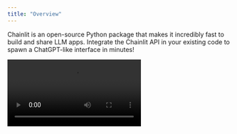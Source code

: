 ```yaml
---
title: "Overview"
---
```


Chainlit is an open-source Python package that makes it incredibly fast to build and share LLM apps. Integrate the Chainlit API in your existing code to spawn a ChatGPT-like interface in minutes!

<Frame caption="Build LLM apps with Chainlit">
  <video
    controls
    autoplay
    loop
    src="https://github.com/Chainlit/chainlit/assets/13104895/e347e52c-35b2-4c35-8a88-f8ac02dd198e"
  />
</Frame>

## Key features

1. [Build LLM Apps fast:](/examples/openai-sql) Integrate seamlessly with an existing code base or start from scratch in minutes

2. [Collect user feedback:](/chat-data/feedback) Invite your teammates, create annotated datasets and run experiments together

3. [Visualize multi-steps reasoning:](/observability-iteration/chain-of-thought) Understand the intermediary steps that produced an output at a glance

4. [Iterate on prompts:](/observability-iteration/prompt-playground) Deep dive into prompts in the Prompt Playground to understand where things went wrong and iterate

## Integrations

Chainlit is compatible with all Python programs and libraries. That being said, it comes with a set of integrations with popular libraries and frameworks.

<CardGroup cols={2}>
  <Card
  title="LangChain Integration"
  icon="circle"
  color="#ea5a0c"
  href="/integrations/langchain">
    Learn how to use any LangChain agent with Chainlit.
  </Card>

<Card
  title="Llama Index Integration"
  icon="circle"
  color="#0285c7"
  href="/integrations/llama-index"
>
  Learn how to integrate your Llama Index code with Chainlit.
</Card>

<Card
  title="Haystack Integration"
  icon="circle"
  color="#16a34a"
  href="/integrations/haystack"
>
  Learn how to integrate your Haystack code with Chainlit.
</Card>

<Card
  title="Langflow Integration"
  icon="circle"
  color="#dc2626"
  href="/integrations/langflow"
>
  Learn how to integrate your Langflow agent with Chainlit.
</Card>

</CardGroup>
